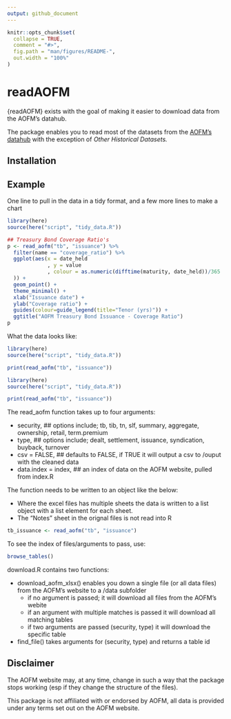 ```yaml
---
output: github_document
---
```


<!-- README.md is generated from README.Rmd. Please edit that file -->

```r
knitr::opts_chunk$set(
  collapse = TRUE,
  comment = "#>",
  fig.path = "man/figures/README-",
  out.width = "100%"
)
```

# readAOFM

{readAOFM} exists with the goal of making it easier to download data from the AOFM's datahub.

The package enables you to read most of the datasets from the [AOFM's datahub](https://www.aofm.gov.au/data-hub) with the exception of *Other Historical Datasets.*


## Installation

<!-- You can install readAOFM from [GitHub](https://github.com/) with: -->

<!-- ``` r -->
<!-- # install.packages("devtools") -->
<!-- devtools::install_github("joel23978/readAOFM") -->
<!-- ``` -->

## Example

One line to pull in the data in a tidy format, and a few more lines to make a chart
```r
library(here)
source(here("script", "tidy_data.R"))

## Treasury Bond Coverage Ratio's
p <- read_aofm("tb", "issuance") %>%
  filter(name == "coverage_ratio") %>%
  ggplot(aes(x = date_held
             , y = value
             , colour = as.numeric(difftime(maturity, date_held))/365
  )) +
  geom_point() +
  theme_minimal() +
  xlab("Issuance date") +
  ylab("Coverage ratio") + 
  guides(colour=guide_legend(title="Tenor (yrs)")) +
  ggtitle("AOFM Treasury Bond Issuance - Coverage Ratio")
p

```


What the data looks like:


```r
library(here)
source(here("script", "tidy_data.R"))

print(read_aofm("tb", "issuance"))

```


```r
library(here)
source(here("script", "tidy_data.R"))

print(read_aofm("tb", "issuance"))

```

The read_aofm function takes up to four arguments:

- security, ## options include; tb, tib, tn, slf, summary, aggregate, ownership, retail, term.premium
- type, ## options include; dealt, settlement, issuance, syndication, buyback, turnover
- csv = FALSE, ## defaults to FALSE, if TRUE it will output a csv to /ouput with the cleaned data
- data.index = index, ## an index of data on the AOFM website, pulled from index.R

The function needs to be written to an object like the below:

- Where the excel files has multiple sheets the data is written to a list object with a list element for each sheet.
- The "Notes" sheet in the orignal files is not read into R

```r
tb_issuance <- read_aofm("tb", "issuance")

```



To see the index of files/arguments to pass, use:
```r
browse_tables()
```


download.R contains two functions:

- download_aofm_xlsx() enables you down a single file (or all data files) from the AOFM's website to a /data subfolder
  - if no argument is passed; it will download all files from the AOFM's webite
  - if an argument with multiple matches is passed it will download all matching tables
  - if two arguments are passed (security, type) it will download the specific table
- find_file() takes arguments for (security, type) and returns a table id




## Disclaimer

The AOFM website may, at any time, change in such a way that the package stops working (esp if they change the structure of the files).

This package is not affiliated with or endorsed by AOFM, all data is provided under any terms set out on the AOFM website.


